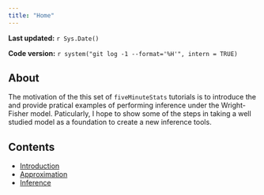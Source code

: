 ```yaml
---
title: "Home"
---
```


**Last updated:** `r Sys.Date()`

**Code version:** `r system("git log -1 --format='%H'", intern = TRUE)`

## About 

The motivation of the this set of `fiveMinuteStats` tutorials is to introduce the and provide pratical examples of performing inference under the Wright-Fisher model. Paticularly, I hope to show some of the steps in taking a well studied model as a foundation to create a new inference tools.

## Contents

*  [Introduction](wright_fisher_model.html)
* [Approximation](approx_wright_fisher_model.html)
* [Inference](inference_wright_fisher_model.html)